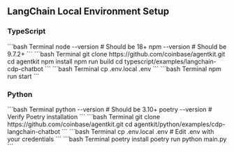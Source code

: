 ## LangChain Local Environment Setup

### TypeScript

<Steps>
  <Step title="Set Up Your Development Environment">
  ```bash Terminal
  node --version  # Should be 18+
  npm --version   # Should be 9.7.2+
  ```
  </Step>
  <Step title="Clone and Set Up the Repository">
  ```bash Terminal
  git clone https://github.com/coinbase/agentkit.git
  cd agentkit
  npm install
  npm run build
  cd typescript/examples/langchain-cdp-chatbot
  ```
  </Step>
  <Step title="Configure Environment Variables">
  ```bash Terminal
  cp .env.local .env
  ```
  </Step>
  <Step title="Run the Agent">
  ```bash Terminal
  npm run start
  ```
  </Step>
</Steps>

### Python

<Steps>
  <Step title="Set Up Your Development Environment">
  ```bash Terminal
  python --version  # Should be 3.10+
  poetry --version # Verify Poetry installation
  ```
  </Step>
  <Step title="Clone and Set Up the Repository">
  ```bash Terminal
  git clone https://github.com/coinbase/agentkit.git
  cd agentkit/python/examples/cdp-langchain-chatbot
  ```
  </Step>
  <Step title="Configure Environment Variables">
  ```bash Terminal
  cp .env.local .env
  # Edit .env with your credentials
  ```
  </Step>
  <Step title="Run the Agent">
  ```bash Terminal
  poetry install
  poetry run python main.py
  ```
  </Step>
</Steps>
